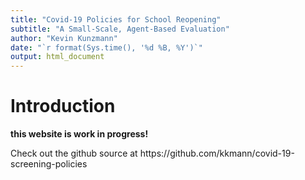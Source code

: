 ```yaml
---
title: "Covid-19 Policies for School Reopening"
subtitle: "A Small-Scale, Agent-Based Evaluation"
author: "Kevin Kunzmann"
date: "`r format(Sys.time(), '%d %B, %Y')`"
output: html_document
---
```


# Introduction

**this website is work in progress!**

Check out the github source at https://github.com/kkmann/covid-19-screening-policies